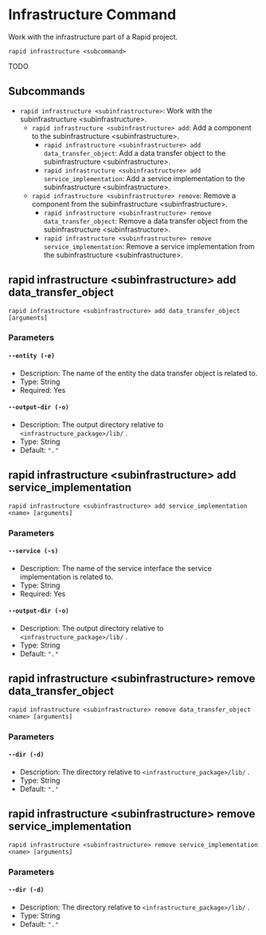 # Infrastructure Command

Work with the infrastructure part of a Rapid project.

```
rapid infrastructure <subcommand>
```

TODO

## Subcommands

- `rapid infrastructure <subinfrastructure>`: Work with the subinfrastructure &lt;subinfrastructure&gt;.
  - `rapid infrastructure <subinfrastructure> add`: Add a component to the subinfrastructure &lt;subinfrastructure&gt;.
    - `rapid infrastructure <subinfrastructure> add data_transfer_object`: Add a data transfer object to the subinfrastructure &lt;subinfrastructure&gt;.
    - `rapid infrastructure <subinfrastructure> add service_implementation`: Add a service implementation to the subinfrastructure &lt;subinfrastructure&gt;.
  - `rapid infrastructure <subinfrastructure> remove`: Remove a component from the subinfrastructure &lt;subinfrastructure&gt;.
    - `rapid infrastructure <subinfrastructure> remove data_transfer_object`: Remove a data transfer object from the subinfrastructure &lt;subinfrastructure&gt;.
    - `rapid infrastructure <subinfrastructure> remove service_implementation`: Remove a service implementation from the subinfrastructure &lt;subinfrastructure&gt;.

## rapid infrastructure &lt;subinfrastructure&gt; add data_transfer_object

```
rapid infrastructure <subinfrastructure> add data_transfer_object [arguments]
```

### Parameters

#### `--entity (-e)`

- Description: The name of the entity the data transfer object is related to.
- Type: String
- Required: Yes

#### `--output-dir (-o)`

- Description: The output directory relative to `<infrastructure_package>/lib/` .
- Type: String
- Default: `"."`

## rapid infrastructure &lt;subinfrastructure&gt; add service_implementation

```
rapid infrastructure <subinfrastructure> add service_implementation <name> [arguments]
```

### Parameters

#### `--service (-s)`

- Description: The name of the service interface the service implementation is related to.
- Type: String
- Required: Yes

#### `--output-dir (-o)`

- Description: The output directory relative to `<infrastructure_package>/lib/` .
- Type: String
- Default: `"."`

## rapid infrastructure &lt;subinfrastructure&gt; remove data_transfer_object

```
rapid infrastructure <subinfrastructure> remove data_transfer_object <name> [arguments]
```

### Parameters

#### `--dir (-d)`

- Description: The directory relative to `<infrastructure_package>/lib/` .
- Type: String
- Default: `"."`

## rapid infrastructure &lt;subinfrastructure&gt; remove service_implementation

```
rapid infrastructure <subinfrastructure> remove service_implementation <name> [arguments]
```

### Parameters

#### `--dir (-d)`

- Description: The directory relative to `<infrastructure_package>/lib/` .
- Type: String
- Default: `"."`
